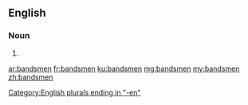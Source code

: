 ==English==

===Noun===
{{head|en|plural}}

# {{plural of|bandsman|lang=en}}

[[Category:English plurals ending in "-en"]]

[[ar:bandsmen]]
[[fr:bandsmen]]
[[ku:bandsmen]]
[[mg:bandsmen]]
[[my:bandsmen]]
[[zh:bandsmen]]
